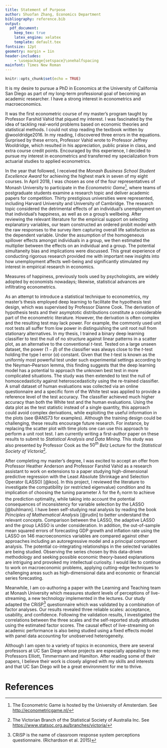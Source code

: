 ```yaml
---
title: Statement of Purpose
author: Shuofan Zhang, Economics Department
bibliography: reference.bib
output:
  pdf_document:
    keep_tex: true
    latex_engine: xelatex
    template: default.tex
fontsize: 12pt
geometry: margin = 1in
header-includes:
    - \usepackage{setspace}\onehalfspacing
mainfont: Times New Roman
---
```


```r
knitr::opts_chunk$set(echo = TRUE)
```

It is my desire to pursue a PhD in Economics at the University of California San Diego as part of my long-term professional goal of becoming an academic researcher. I have a strong interest in econometrics and macroeconomics.

<!--After graduating from college, I spent three years working for MSH China[^1] to meet my student loan obligations before beginning a Master's degree in Actuarial Studies at Monash University[^2]. My goal was to facilitate a future career as an actuary. However, I developed a keen interest in econometrics and academic research.-->  It was the first econometric course of my master's program taught by Professor Farshid Vahid that piqued my interest. I was fascinated by the idea of tackling real-world problems based on economic theories and statistical methods. I could not stop reading the textbook written by @wooldridge2016. In my reading, I discovered three errors in the equations. Surprised by these errors, Professor Vahid wrote to Professor Jeffrey Wooldridge, which resulted in his appreciation, public praise in class, and extra course credit points. Encouraged by this experience, I decided to pursue my interest in econometrics and transferred my specialization from actuarial studies to applied econometrics. 

In the year that followed, I received the *Monash Business School Student Excellence Award* for achieving the highest mark in seven of my eight courses. In April 2018, I was chosen as one of the four representatives of Monash University to participate in the *Econometric Game*[^3], where teams of postgraduate students examine a research topic and deliver academic papers for competition. Thirty prestigious universities were represented, including Harvard University and University of Cambridge. The research topic considered the detrimental effects of an individual's unemployment on that individual's happiness, as well as on a group's wellbeing. After reviewing the relevant literature for the empirical support on selecting explanatory variables, our team constructed an ordered probit model with the raw responses to the survey item capturing overall life satisfaction as the dependent variable. Under the assumption of the homogeneous spillover effects amongst individuals in a group, we then estimated the multiplier between the effects on an individual and a group. The potential simultaneity bias and implications were discussed. This great experience of conducting rigorous research provided me with important new insights into how unemployment affects well-being and significantly stimulated my interest in empirical research in economics.

Measures of happiness, previously tools used by psychologists, are widely adopted by economists nowadays; likewise, statistical advances are infiltrating econometrics. 

<!--I first learned the values of statistical tools from another interesting competition for predicting housing prices in the statistical subject taught by Professor Dianne Cook when my random forest regression outperformed all the linear regressions. Studying more on the machine learning technique, I realized its similarity to econometrics and became curious about possible applications of this novel tool to economic studies.-->
As an attempt to introduce a statistical technique to econometrics, my master's thesis employed deep learning to facilitate the hypothesis test design, which was supervised by Professor Dianne Cook. The derivation of hypothesis tests and their asymptotic distributions constitute a considerable part of the econometric literature.<!--detecting violations of the Gauss-Markov assumptions in multiple regression models is crucial for robust interpretations of the empirical results.--> However, the derivation is often complex and the resulting test may lack power. For example, the commonly used unit root tests all suffer from low power in distinguishing the unit root null from stationary alternatives.<!--@ANS73 has shown that single statistics may contain less information than data plots.  @MM13, where the hypothesis test based on human evaluations of visualized plots has been shown as valid,-->  In my thesis, I trained a binary deep learning classifier to test the null of no structure against linear patterns in a scatter plot, as an alternative to the conventional $t$-test. Tested on a large unseen dataset, the power ($1-\beta$) of the classifier was always close to the $t$-test holding the type I error ($\alpha$) constant. Given that the $t$-test is known as the uniformly most powerful test under such experimental settings according to the Neyman–Pearson lemma, this finding suggests that the deep learning model has a potential to approach the unknown best test in more complicated situations. The study was then extended to test the null of homoscedasticity against heteroscedasticity using the re-trained classifier. A small dataset of human evaluations was collected via an online questionnaire and a specific form of the White test was applied to provide a reference level of the test accuracy. The classifier achieved much higher accuracy than both the White test and the human evaluations. Using the data plot as the test statistic instead of a single quantity, this approach could avoid complex derivations, while exploiting the useful information in the plots (see @ANS73 for examples). Although the training design could be challenging, these results encourage future research. For instance, by replacing the scatter plot with time plots one can use this approach to perform a unit root test. I am currently writing a first-author paper on these results to submit to *Statistical Analysis and Data Mining*. This study was also presented by Professor Cook as the $50^{th}$ *Belz* Lecture for the *Statistical Society of Victoria*[^4].

<!--More specifically,  Having trained a satisfactory model using simulated data, I tested it against a large unseen test set and compared the accuracy with the conventional t-test. These results empower future research on this new methodology.--> 

After completing my master's degree, I was excited to accept an offer from Professor Heather Anderson and Professor Farshid Vahid as a research assistant to work on extensions to a paper studying high-dimensional predictive regression with the Least Absolute Shrinkage and Selection Operator (LASSO) [@koo]. In this project, I reviewed the literature to investigate the compatibility (or restricted eigenvalue) condition and its implication of choosing the tuning parameter $\lambda$ for the $\ell_1$ norm to achieve the prediction optimality, while taking into account the potential consequences of inconsistency for variable selection by the LASSO [@buhlmann]. I have been self-studying real analysis by reading the book *Principles of Mathematical Analysis* [@rudin] to better understand the relevant concepts. Comparison between the LASSO, the adaptive LASSO and the group LASSO is under consideration. In addition, the out-of-sample mean squared errors of forecasting GDP growth and inflation rate using the LASSO on 146 macroeconomics variables are compared against other approaches including an autoregressive model and a principal component analysis. The potential co-integrating relationships in the selected variables are being studied. Observing the series chosen by this data-driven methodology and seeking possible economic theory-based explanations are intriguing and provoked my intellectual curiosity. I would like to continue to work on macroeconomic problems, applying cutting-edge techniques to challenging areas such as high-dimensional data and economic or financial series forecasting.

Meanwhile, I am co-authoring a paper with the Learning and Teaching team at Monash University which measures student levels of perceptions of live-streaming, a new technology implemented in the lectures. Our study adapted the CRiSP[^6] questionnaire which was validated by a combination of factor analyses. Our results revealed three reliable scales: acceptance, usability, and confidence. Following the validation results, I investigated the correlations between the three scales and the self-reported study attitudes using the estimated factor scores. The causal effect of live-streaming on academic performance is also being studied using a fixed effects model with panel data accounting for unobserved heterogeneity.

Although I am open to a variety of topics in economics, there are several professors at UC San Diego whose projects are especially appealing to me: Professors Elliott, Timmermann and Hamilton. After reading some of their papers, I believe their work is closely aligned with my skills and interests and that UC San Diego will be a great environment for me to thrive.

<!-- Footnotes --> 
[^1]: MSH China is the Asia-Pacific Headquarter of MSH INTERNATIONA, a world leader in the design and management of international healthcare solutions. See <http://www.mshchina.com/>
[^2]: Monash University is a public research university based in Melbourne, Australia.
[^3]: The Econometric Game is hosted by the University of Amsterdam. See <http://econometricgame.nl/>
[^5]: LASSO is the abbreviation for .
[^4]: The Victorian Branch of the Statistical Society of Australia Inc. See <https://www.statsoc.org.au/branches/victoria/>
[^6]: CRiSP is the name of classroom response system perceptions questionnaire. (Richardson et al. 2015)



# References





